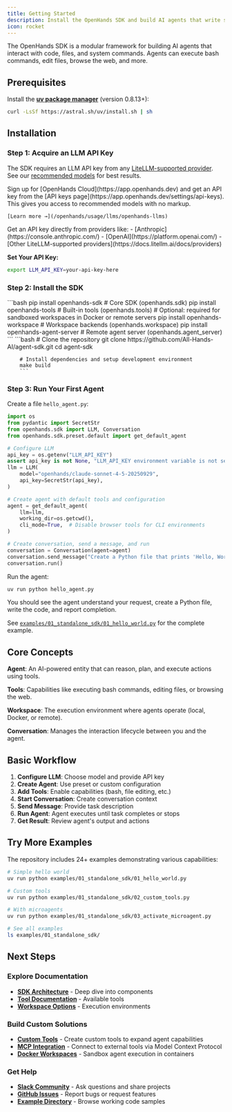 ```yaml
---
title: Getting Started
description: Install the OpenHands SDK and build AI agents that write software.
icon: rocket
---
```


The OpenHands SDK is a modular framework for building AI agents that interact with code, files, and system commands. Agents can execute bash commands, edit files, browse the web, and more.

## Prerequisites

Install the **[uv package manager](https://docs.astral.sh/uv/)** (version 0.8.13+):

```bash
curl -LsSf https://astral.sh/uv/install.sh | sh
```

## Installation

### Step 1: Acquire an LLM API Key

The SDK requires an LLM API key from any [LiteLLM-supported provider](https://docs.litellm.ai/docs/providers). See our [recommended models](/openhands/usage/llms/llms) for best results.

<AccordionGroup>
  <Accordion title="Option 1: OpenHands Cloud (Recommended)" icon="cloud">
    Sign up for [OpenHands Cloud](https://app.openhands.dev) and get an API key from the [API keys page](https://app.openhands.dev/settings/api-keys). This gives you access to recommended models with no markup.
    
    [Learn more →](/openhands/usage/llms/openhands-llms)
  </Accordion>

  <Accordion title="Option 2: Direct Provider" icon="key">
    Get an API key directly from providers like:
    - [Anthropic](https://console.anthropic.com/)
    - [OpenAI](https://platform.openai.com/)
    - [Other LiteLLM-supported providers](https://docs.litellm.ai/docs/providers)
  </Accordion>
</AccordionGroup>

**Set Your API Key:**

```bash
export LLM_API_KEY=your-api-key-here
```

### Step 2: Install the SDK

<AccordionGroup>
  <Accordion title="Option 1: Install via PyPI" icon="box">
    ```bash
    pip install openhands-sdk # Core SDK (openhands.sdk)
    pip install openhands-tools  # Built-in tools (openhands.tools)
    # Optional: required for sandboxed workspaces in Docker or remote servers
    pip install openhands-workspace # Workspace backends (openhands.workspace)
    pip install openhands-agent-server # Remote agent server (openhands.agent_server)
    ```
  </Accordion>

  <Accordion title="Option 2: Install from Source" icon="code">
        ```bash
        # Clone the repository
        git clone https://github.com/All-Hands-AI/agent-sdk.git
        cd agent-sdk

        # Install dependencies and setup development environment
        make build
        ```
  </Accordion>
</AccordionGroup>


### Step 3: Run Your First Agent

Create a file `hello_agent.py`:

```python
import os
from pydantic import SecretStr
from openhands.sdk import LLM, Conversation
from openhands.sdk.preset.default import get_default_agent

# Configure LLM
api_key = os.getenv("LLM_API_KEY")
assert api_key is not None, "LLM_API_KEY environment variable is not set."
llm = LLM(
    model="openhands/claude-sonnet-4-5-20250929",
    api_key=SecretStr(api_key),
)

# Create agent with default tools and configuration
agent = get_default_agent(
    llm=llm,
    working_dir=os.getcwd(),
    cli_mode=True,  # Disable browser tools for CLI environments
)

# Create conversation, send a message, and run
conversation = Conversation(agent=agent)
conversation.send_message("Create a Python file that prints 'Hello, World!'")
conversation.run()
```

Run the agent:

```bash
uv run python hello_agent.py
```

You should see the agent understand your request, create a Python file, write the code, and report completion.

See [`examples/01_standalone_sdk/01_hello_world.py`](https://github.com/All-Hands-AI/agent-sdk/blob/main/examples/01_standalone_sdk/01_hello_world.py) for the complete example.

## Core Concepts

**Agent**: An AI-powered entity that can reason, plan, and execute actions using tools.

**Tools**: Capabilities like executing bash commands, editing files, or browsing the web.

**Workspace**: The execution environment where agents operate (local, Docker, or remote).

**Conversation**: Manages the interaction lifecycle between you and the agent.

## Basic Workflow

1. **Configure LLM**: Choose model and provide API key
2. **Create Agent**: Use preset or custom configuration
3. **Add Tools**: Enable capabilities (bash, file editing, etc.)
4. **Start Conversation**: Create conversation context
5. **Send Message**: Provide task description
6. **Run Agent**: Agent executes until task completes or stops
7. **Get Result**: Review agent's output and actions


## Try More Examples

The repository includes 24+ examples demonstrating various capabilities:

```bash
# Simple hello world
uv run python examples/01_standalone_sdk/01_hello_world.py

# Custom tools
uv run python examples/01_standalone_sdk/02_custom_tools.py

# With microagents
uv run python examples/01_standalone_sdk/03_activate_microagent.py

# See all examples
ls examples/01_standalone_sdk/
```


## Next Steps

### Explore Documentation

- **[SDK Architecture](/sdk/architecture/overview)** - Deep dive into components
- **[Tool Documentation](/sdk/architecture/tools/overview)** - Available tools
- **[Workspace Options](/sdk/architecture/workspace/overview)** - Execution environments

### Build Custom Solutions

- **[Custom Tools](/sdk/guides/custom-tools)** - Create custom tools to expand agent capabilities
- **[MCP Integration](/sdk/guides/mcp-integration)** - Connect to external tools via Model Context Protocol
- **[Docker Workspaces](/sdk/guides/remote-agent-server/docker-sandboxed-server)** - Sandbox agent execution in containers

### Get Help

- **[Slack Community](https://openhands.dev/joinslack)** - Ask questions and share projects
- **[GitHub Issues](https://github.com/All-Hands-AI/agent-sdk/issues)** - Report bugs or request features
- **[Example Directory](https://github.com/All-Hands-AI/agent-sdk/tree/main/examples)** - Browse working code samples
